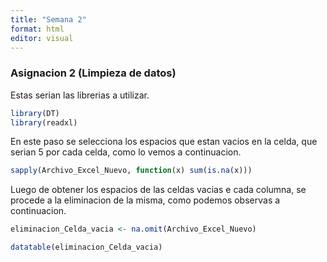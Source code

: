 ```yaml
---
title: "Semana 2"
format: html
editor: visual
---
```


### Asignacion 2 (Limpieza de datos)

Estas serian las librerias a utilizar.

```r
library(DT)
library(readxl)
```


En este paso se selecciona los espacios que estan vacios en la celda, que serian 5 por cada celda, como lo vemos a continuacion.

```r
sapply(Archivo_Excel_Nuevo, function(x) sum(is.na(x)))
```

Luego de obtener los espacios de las celdas vacias e cada columna, se procede a la eliminacion de la misma, como podemos observas a continuacion.

```r
eliminacion_Celda_vacia <- na.omit(Archivo_Excel_Nuevo)

datatable(eliminacion_Celda_vacia)
```
